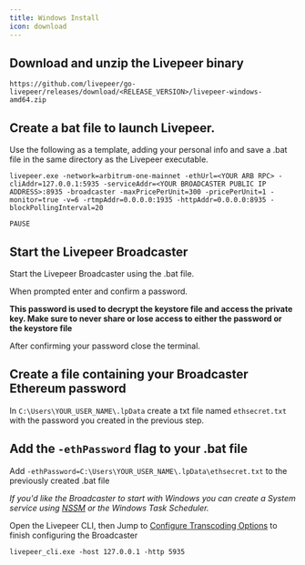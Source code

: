 ```yaml
---
title: Windows Install
icon: download
---
```


## Download and unzip the Livepeer binary

```
https://github.com/livepeer/go-livepeer/releases/download/<RELEASE_VERSION>/livepeer-windows-amd64.zip

```
## Create a bat file to launch Livepeer.  

Use the following as a template, adding your personal info and save a .bat file in the same directory as the Livepeer executable.

```
livepeer.exe -network=arbitrum-one-mainnet -ethUrl=<YOUR ARB RPC> -cliAddr=127.0.0.1:5935 -serviceAddr=<YOUR BROADCASTER PUBLIC IP ADDRESS>:8935 -broadcaster -maxPricePerUnit=300 -pricePerUnit=1 -monitor=true -v=6 -rtmpAddr=0.0.0.0:1935 -httpAddr=0.0.0.0:8935 -blockPollingInterval=20

PAUSE
```
## Start the Livepeer Broadcaster

Start the Livepeer Broadcaster using the .bat file.

When prompted enter and confirm a password. 

**This password is used to decrypt the keystore file and access the private key. Make sure to never share or lose access to either the password or the keystore file**

After confirming your password close the terminal.

## Create a file containing your Broadcaster Ethereum password

In `C:\Users\YOUR_USER_NAME\.lpData` create a txt file named `ethsecret.txt` with the password you created in the previous step.

## Add the `-ethPassword` flag to your .bat file

Add `-ethPassword=C:\Users\YOUR_USER_NAME\.lpData\ethsecret.txt` to the previously created .bat file

*If you'd like the Broadcaster to start with Windows you can create a System service using [NSSM](https://nssm.cc/) or the Windows Task Scheduler.*

Open the Livepeer CLI, then Jump to [Configure Transcoding Options](/broadcasters/guides/transcoding-options) to finish configuring the Broadcaster
```
livepeer_cli.exe -host 127.0.0.1 -http 5935
